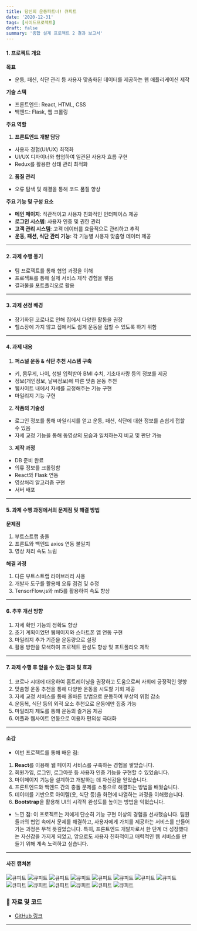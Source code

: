 ```yaml
---
title: 당신의 운동파트너! 큐피트
date: '2020-12-31'
tags: [사이드프로젝트]
draft: false
summary: '종합 설계 프로젝트 2 결과 보고서'
---
```


#### **1. 프로젝트 개요**

**목표**
- 운동, 패션, 식단 관리 등 사용자 맞춤화된 데이터를 제공하는 웹 애플리케이션 제작

**기술 스택**
- 프론트엔드: React, HTML, CSS
- 백엔드: Flask, 웹 크롤링

**주요 역할**
1. **프론트엔드 개발 담당**
- 사용자 경험(UI/UX) 최적화
- UI/UX 디자이너와 협업하여 일관된 사용자 흐름 구현
- Redux를 활용한 상태 관리 최적화

2. **품질 관리**
- 오류 탐색 및 해결을 통해 코드 품질 향상

**주요 기능 및 구성 요소**
- **메인 페이지**: 직관적이고 사용자 친화적인 인터페이스 제공
- **로그인 시스템**: 사용자 인증 및 권한 관리
- **고객 관리 시스템**: 고객 데이터를 효율적으로 관리하고 추적
- **운동, 패션, 식단 관리 기능**: 각 기능별 사용자 맞춤형 데이터 제공

---

#### **2. 과제 수행 동기**

- 팀 프로젝트를 통해 협업 과정을 이해
- 프로젝트를 통해 실제 서비스 제작 경험을 쌓음
- 결과물을 포트폴리오로 활용

---

#### **3. 과제 선정 배경**

- 장기화된 코로나로 인해 집에서 다양한 활동을 권장
- 헬스장에 가지 않고 집에서도 쉽게 운동을 접할 수 있도록 하기 위함

---

#### **4. 과제 내용**

1. **퍼스널 운동 & 식단 추천 시스템 구축**
- 키, 몸무게, 나이, 성별 입력받아 BMI 수치, 기초대사량 등의 정보를 제공
- 정보(개인정보, 날씨정보)에 따른 맞춤 운동 추천
- 웹사이트 내에서 자세를 교정해주는 기능 구현
- 마일리지 기능 구현

2. **작품의 기술성**
- 로그인 정보를 통해 마일리지를 얻고 운동, 패션, 식단에 대한 정보를 손쉽게 접할 수 있음
- 자세 교정 기능을 통해 동영상의 모습과 일치하는지 비교 및 판단 가능

3. **제작 과정**
- DB 준비 완료
- 의류 정보를 크롤링함
- React와 Flask 연동
- 영상처리 알고리즘 구현
- 서버 배포

---

#### **5. 과제 수행 과정에서의 문제점 및 해결 방법**

**문제점**
1. 부트스트랩 충돌
2. 프론트와 백엔드 axios 연동 불일치
3. 영상 처리 속도 느림

**해결 과정**
1. 다른 부트스트랩 라이브러리 사용
2. 개발자 도구를 활용해 오류 점검 및 수정
3. TensorFlow.js와 ml5를 활용하여 속도 향상

---

#### **6. 추후 개선 방향**

1. 자세 확인 기능의 정확도 향상
2. 초기 계획이었던 웹페이지와 스마트폰 앱 연동 구현
3. 마일리지 추가 기준을 운동량으로 설정
4. 활용 방안을 모색하여 프로젝트 완성도 향상 및 포트폴리오 제작

---

#### **7. 과제 수행 후 얻을 수 있는 결과 및 효과**

1. 코로나 시대에 대응하여 홈트레이닝을 권장하고 도움으로써 사회에 긍정적인 영향
2. 맞춤형 운동 추천을 통해 다양한 운동을 시도할 기회 제공
3. 자세 교정 서비스를 통해 올바른 방법으로 운동하여 부상의 위험 감소
4. 운동복, 식단 등의 외적 요소 추천으로 운동에만 집중 가능
5. 마일리지 제도를 통해 운동의 즐거움 제공
6. 어플과 웹사이트 연동으로 이용자 편의성 극대화

---

#### 소감
- 이번 프로젝트를 통해 배운 점:
1. **React**를 이용해 웹 페이지 서비스를 구축하는 경험을 쌓았습니다.
2. 회원가입, 로그인, 로그아웃 등 사용자 인증 기능을 구현할 수 있었습니다.
3. 마이페이지 기능을 설계하고 개발하는 데 자신감을 얻었습니다.
4. 프론트엔드와 백엔드 간의 충돌 문제를 소통으로 해결하는 방법을 배웠습니다.
5. 데이터를 기반으로 아이템(옷, 식단 등)을 화면에 나열하는 과정을 이해했습니다.
6. **Bootstrap**을 활용해 UI의 시각적 완성도를 높이는 방법을 익혔습니다.

- 느낀 점:
이 프로젝트는 저에게 단순히 기능 구현 이상의 경험을 선사했습니다. 팀원들과의 협업 속에서 문제를 해결하고, 사용자에게 가치를 제공하는 서비스를 만들어가는 과정은 무척 뜻깊었습니다. 특히, 프론트엔드 개발자로서 한 단계 더 성장했다는 자신감을 가지게 되었고, 앞으로도 사용자 친화적이고 매력적인 웹 서비스를 만들기 위해 계속 노력하고 싶습니다.

---

#### 사진 캡쳐본
![큐피트](/static/images/히투지투/image01.png)
![큐피트](/static/images/히투지투/image02.png)
![큐피트](/static/images/히투지투/image03.png)
![큐피트](/static/images/히투지투/image04.png)
![큐피트](/static/images/히투지투/image05.png)
![큐피트](/static/images/히투지투/image06.png)
![큐피트](/static/images/히투지투/image07.png)
![큐피트](/static/images/히투지투/image08.png)
![큐피트](/static/images/히투지투/image09.png)
![큐피트](/static/images/히투지투/image10.png)
![큐피트](/static/images/히투지투/image11.png)
![큐피트](/static/images/히투지투/image12.png)
![큐피트](/static/images/히투지투/image13.png)
![큐피트](/static/images/히투지투/image14.png)

### 📂 **자료 및 코드**
- [GitHub 링크](https://github.com/schoolproject2020)

---

